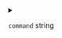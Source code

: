 
<details>
<summary>

`command`  <span class="config-field-type">string</span> 

</summary>

Command to execute to build the image. You can use ${runtime.images.my-image.image} and ${runtime.image.my-image.tag}
to reference the image and tag that should get built.

</details>
